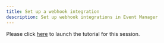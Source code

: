 ```yaml
---
title: Set up a webhook integration
description: Set up webhook integrations in Event Manager
---
```


Please click [here](https://community.ibm.com/community/user/aiops/blogs/zane-bray1/2022/04/22/getting-started-with-watson-aiops-event-manager-37) to launch the tutorial for this session.
